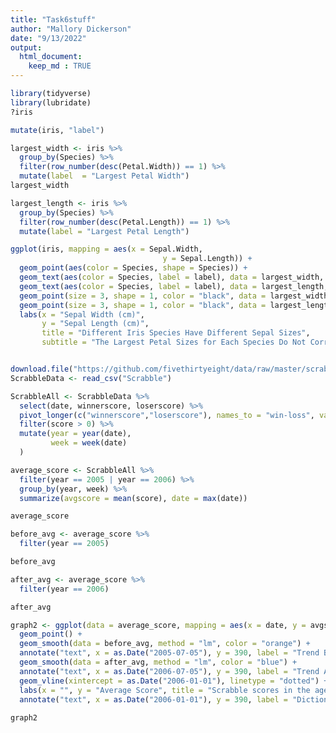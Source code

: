 ```yaml
---
title: "Task6stuff"
author: "Mallory Dickerson"
date: "9/13/2022"
output: 
  html_document:
    keep_md : TRUE
---
```


```r
library(tidyverse)
library(lubridate)
?iris
```


```r
mutate(iris, "label")

largest_width <- iris %>%
  group_by(Species) %>%
  filter(row_number(desc(Petal.Width)) == 1) %>%
  mutate(label  = "Largest Petal Width")
largest_width

largest_length <- iris %>%
  group_by(Species) %>%
  filter(row_number(desc(Petal.Length)) == 1) %>%
  mutate(label = "Largest Petal Length")

ggplot(iris, mapping = aes(x = Sepal.Width, 
                                  y = Sepal.Length)) +
  geom_point(aes(color = Species, shape = Species)) +
  geom_text(aes(color = Species, label = label), data = largest_width, nudge_y = .2) +
  geom_text(aes(color = Species, label = label), data = largest_length, nudge_y = -.2)+
  geom_point(size = 3, shape = 1, color = "black", data = largest_width)+
  geom_point(size = 3, shape = 1, color = "black", data = largest_length)+
  labs(x = "Sepal Width (cm)",
       y = "Sepal Length (cm)",
       title = "Different Iris Species Have Different Sepal Sizes",
       subtitle = "The Largest Petal Sizes for Each Species Do Not Correspond to The Largest Sepal Sizes")



```

```r
download.file("https://github.com/fivethirtyeight/data/raw/master/scrabble-games/scrabble_games.csv", "Scrabble")
ScrabbleData <- read_csv("Scrabble")
```
```r
ScrabbleAll <- ScrabbleData %>%
  select(date, winnerscore, loserscore) %>%
  pivot_longer(c("winnerscore","loserscore"), names_to = "win-loss", values_to = "score") %>%
  filter(score > 0) %>%
  mutate(year = year(date),
         week = week(date)
  )
```

```r
average_score <- ScrabbleAll %>%
  filter(year == 2005 | year == 2006) %>%
  group_by(year, week) %>%
  summarize(avgscore = mean(score), date = max(date))

average_score
```

```r
before_avg <- average_score %>%
  filter(year == 2005)

before_avg

after_avg <- average_score %>%
  filter(year == 2006)

after_avg
```

```r
graph2 <- ggplot(data = average_score, mapping = aes(x = date, y = avgscore)) +
  geom_point() +
  geom_smooth(data = before_avg, method = "lm", color = "orange") +
  annotate("text", x = as.Date("2005-07-05"), y = 390, label = "Trend Before", size = 2, color = "orange") +
  geom_smooth(data = after_avg, method = "lm", color = "blue") +
  annotate("text", x = as.Date("2006-07-05"), y = 390, label = "Trend After", size = 2, color = "blue") +
  geom_vline(xintercept = as.Date("2006-01-01"), linetype = "dotted") +
  labs(x = "", y = "Average Score", title = "Scrabble scores in the age of 'QI' and 'ZA'", subtitle = "Weekly average scores before and after the addition of around 11,000 words to the Scrabble dictionary", caption = "Source: FiveThirtyEight") +
  annotate("text", x = as.Date("2006-01-01"), y = 390, label = "Dictionary\nUpdated", size = 2)
  
graph2
  
```

